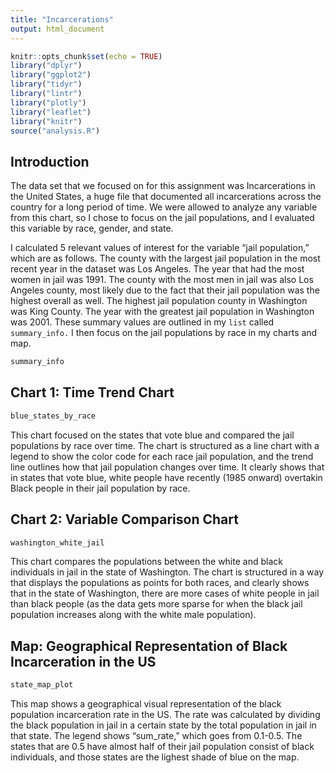 ```yaml
---
title: "Incarcerations"
output: html_document
---
```


```r
knitr::opts_chunk$set(echo = TRUE)
library("dplyr")
library("ggplot2")
library("tidyr")
library("lintr")
library("plotly")
library("leaflet")
library("knitr")
source("analysis.R")
```

## Introduction

The data set that we focused on for this assignment was Incarcerations in the United States, a huge file that documented all incarcerations across the country for a long period of time. We were allowed to analyze any variable from this chart, so I chose to focus on the jail populations, and I evaluated this variable by race, gender, and state. 

I calculated 5 relevant values of interest for the variable "jail population," which are as follows. The county with the largest jail population in the most recent year in the dataset was Los Angeles. The year that had the most women in jail was 1991. The county with the most men in jail was also Los Angeles county, most likely due to the fact that their jail population was the highest overall as well. The highest jail population county in Washington was King County. The year with the greatest jail population in Washington was 2001. These summary values are outlined in my `list` called `summary_info.` I then focus on the jail populations by race in my charts and map. 

```r
summary_info
```
## Chart 1: Time Trend Chart
``` r
blue_states_by_race
```

This chart focused on the states that vote blue and compared the jail populations by race over time. The chart is structured as a line chart with a legend to show the color code for each race jail population, and the trend line outlines how that jail population changes over time. It clearly shows that in states that vote blue, white people have recently (1985 onward) overtakin Black people in their jail population by race. 











## Chart 2: Variable Comparison Chart


```r
washington_white_jail
```

This chart compares the populations between the white and black individuals in jail in the state of Washington. The chart is structured in a way that displays the populations as points for both races, and clearly shows that in the state of Washington, there are more cases of white people in jail than black people (as the data gets more sparse for when the black jail population increases along with the white male population).





## Map:  Geographical Representation of Black Incarceration in the US
```r
state_map_plot
```

This map shows a geographical visual representation of the black population incarceration rate in the US. The rate was calculated by dividing the black population in jail in a certain state by the total population in jail in that state. The legend shows "sum_rate," which goes from 0.1-0.5. The states that are 0.5 have almost half of their jail population consist of black individuals, and those states are the lighest shade of blue on the map. 








